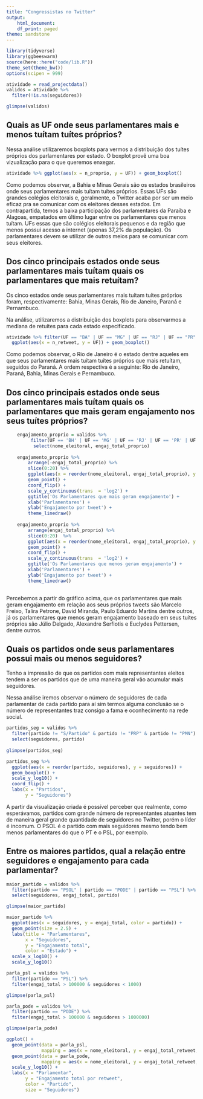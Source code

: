 ```yaml
---
title: "Congressistas no Twitter"
output:
    html_document:
    df_print: paged
theme: sandstone
---
```


```r
library(tidyverse)
library(ggbeeswarm)
source(here::here("code/lib.R"))
theme_set(theme_bw())
options(scipen = 999)
```


```r
atividade = read_projectdata()
validos = atividade %>%
  filter(!is.na(seguidores))

glimpse(validos)
```

## Quais as UF onde seus parlamentares mais e menos tuítam tuítes próprios?

Nessa análise utilizaremos boxplots para vermos a distribuição dos tuítes próprios dos parlamentares por estado.
O boxplot provê uma boa vizualização para o que queremos enxegar.

```r
atividade %>% ggplot(aes(x = n_proprio, y = UF)) + geom_boxplot()
```

Como podemos observar, a Bahia e Minas Gerais são os estados brasileiros onde seus parlamentares mais tuítam tuítes próprios. Essas UFs são grandes colégios eleitorais e, geralmente, o Twitter acaba por ser um meio eficaz pra se comunicar com os eleitores desses estados. Em contrapartida, temos a baixa participação dos parlamentares da Paraíba e Alagoas, empatados em último lugar entre os parlamentares que menos tuítam. UFs essas que são colégios eleitorais pequenos e da região que menos possui acesso a internet (apenas 37,2% da população). Os parlamentares devem se utilizar de outros meios para se comunicar com seus eleitores.

## Dos cinco principais estados onde seus parlamentares mais tuítam quais os parlamentares que mais retuítam?

Os cinco estados onde seus parlamentares mais tuítam tuítes próprios foram, respectivamente:
Bahia, Minas Gerais, Rio de Janeiro, Paraná e Pernambuco.

Na análise, utilizaremos a distribuição dos boxplots para observarmos a mediana de retuítes para cada estado especificado.

```r
atividade %>% filter(UF == "BA" | UF == "MG" | UF == "RJ" | UF == "PR" | UF == "PE") %>% 
  ggplot(aes(x = n_retweet, y = UF)) + geom_boxplot()
```

Como podemos observar, o Rio de Janeiro é o estado dentre aqueles em que seus parlamentares mais tuítam tuítes próprios que mais retuítam, seguidos do Paraná. A ordem respectiva é a seguinte: Rio de Janeiro, Paraná, Bahia, Minas Gerais e Pernambuco.  

## Dos cinco principais estados onde seus parlamentares mais tuítam quais os parlamentares que mais geram engajamento nos seus tuítes próprios?
```r
    engajamento_proprio = validos %>%
         filter(UF == 'BH' | UF == 'MG' | UF == 'RJ' | UF == 'PR' | UF == 'PE') %>%
          select(nome_eleitoral, engaj_total_proprio)      
    
    engajamento_proprio %>%
        arrange(-engaj_total_proprio) %>%
        slice(0:20) %>%
        ggplot(aes(x = reorder(nome_eleitoral, engaj_total_proprio), y = engaj_total_proprio, color = "#EF2917")) +
        geom_point() +
        coord_flip() +
        scale_y_continuous(trans  = 'log2') +
        ggtitle('Os Parlamentares que mais geram engajamento') +
        xlab('Parlamentares') +
        ylab('Engajamento por tweet') + 
        theme_linedraw()
        
    engajamento_proprio %>%
        arrange(engaj_total_proprio) %>%
        slice(0:20)  %>%
        ggplot(aes(x = reorder(nome_eleitoral, engaj_total_proprio), y = engaj_total_proprio, color = "#EF2917")) +
        geom_point() +
        coord_flip() +
        scale_y_continuous(trans  = 'log2') +
        ggtitle('Os Parlamentares que menos geram engajamento') + 
        xlab('Parlamentares') +
        ylab('Engajamento por tweet') + 
        theme_linedraw()
        
```

Percebemos a partir do gráfico acima, que os parlamentares que mais geram engajamento em relação aos seus próprios tweets são Marcelo Freixo, Talíra Petrone, David Miranda, Paulo Eduardo Martins dentre outros, já os parlamentares que menos geram engajamento baseado em seus tuítes próprios são Júlio Delgado, Alexandre Serfiotis e Euclydes Pettersen, dentre outros.

## Quais os partidos onde seus parlamentares possui mais ou menos seguidores?

Tenho a impressão de que os partidos com mais representantes eleitos tendem a ser os partidos que de uma maneira geral vão acumular mais seguidores.

Nessa análise iremos observar o número de seguidores de cada parlamentar de cada partido para aí sim termos alguma conclusão se o número de representantes traz consigo a fama e oconhecimento na rede social.

```r
partidos_seg = validos %>%
  filter(partido != "S/Partido" & partido != "PRP" & partido != "PMN") %>%
  select(seguidores, partido)
  
glimpse(partidos_seg)

partidos_seg %>%
  ggplot(aes(x = reorder(partido, seguidores), y = seguidores)) +
  geom_boxplot() +
  scale_y_log10() +
  coord_flip() + 
  labs(x = "Partidos",
       y = "Seguidores")
```

A partir da visualização criada é possível perceber que realmente, como esperávamos, partidos com grande número de representantes atuantes tem de maneira geral grande quantidade de seguidores no Twitter, porém o líder é incomum. O PSOL é o partido com mais seguidores mesmo tendo bem menos parlamentares do que o PT e o PSL, por exemplo.

## Entre os maiores partidos, qual a relação entre seguidores e engajamento para cada parlamentar?

```r
maior_partido = validos %>%
  filter(partido == "PSOL" | partido == "PODE" | partido == "PSL") %>%
  select(seguidores, engaj_total, partido)

glimpse(maior_partido)

maior_partido %>%
  ggplot(aes(x = seguidores, y = engaj_total, color = partido)) +
  geom_point(size = 2.5) +
  labs(title = "Parlamentares", 
       x = "Seguidores",
       y = "Engajamento total", 
       color = "Estado") + 
  scale_x_log10() +
  scale_y_log10()
```


```r
parla_psl = validos %>%
  filter(partido == "PSL") %>%
  filter(engaj_total > 100000 & seguidores < 1000)

glimpse(parla_psl)

parla_pode = validos %>%
  filter(partido == "PODE") %>%
  filter(engaj_total > 100000 & seguidores > 1000000)

glimpse(parla_pode)

ggplot() +
  geom_point(data = parla_psl,
             mapping = aes(x = nome_eleitoral, y = engaj_total_retweet, color = partido, size = seguidores)) +
  geom_point(data = parla_pode,
             mapping = aes(x = nome_eleitoral, y = engaj_total_retweet, color = partido, size = seguidores)) +
  scale_y_log10() + 
  labs(x = "Parlamentar",
       y = "Engajamento total por retweet",
       color = "Partido",
       size = "Seguidores")
```